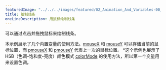 ---
featuredImage: "../../../images/featured/02_Animation_And_Variables-00_Drawing_Lines-thumbnail.png"
title: 绘制线条
oneLineDescription: 用鼠标绘制线条
---

可以通过点击并拖拽鼠标来绘制线条。

本示例展示了几个内置变量的使用方法。<a href="/reference/#/p5/mouseX/">mouseX</a> 和 <a href="/reference/#/p5/mouseY/">mouseY</a>
可以存储当前的鼠标位置，而 <a href="/reference/#/p5/pmouseX/">pmouseX</a> 和 <a href="/reference/#/p5/pmouseY/">pmouseY</a>
代表上一次的鼠标位置。
 *这个示例也展示了 HSB（色调-饱和度-亮度）颜色模式 <a href="/reference/#/p5/colorMode/">colorMode</a> 的使用方法，所以第一个变量用来设置色调。